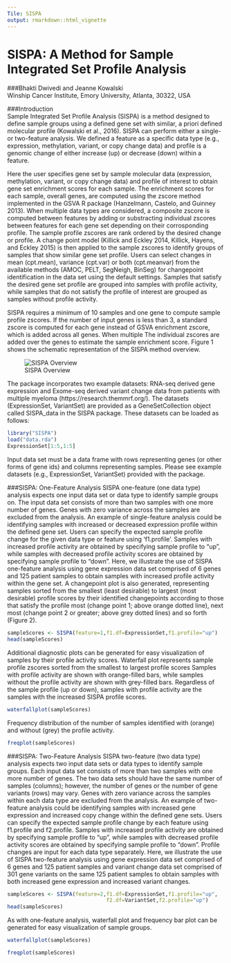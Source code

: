 ```yaml
---
Tile: SISPA
output: rmarkdown::html_vignette
---
```

<!--
%\VignetteEngine{knitr::rmarkdown}
%\VignetteEncoding{UTF-8}
%\VignetteIndexEntry{SISPA:Method for Sample Integrated Set Profile Analysis}
-->
  
SISPA: A Method for Sample Integrated Set Profile Analysis
=====================================================================================================
###Bhakti Dwivedi and Jeanne Kowalski  
Winship Cancer Institute, Emory University, Atlanta, 30322, USA  
  
###Introduction  
Sample Integrated Set Profile Analysis (SISPA) is a method designed to define sample groups using a defined gene set with similar, a priori defined molecular profile (Kowalski et al., 2016). SISPA can perform either a single- or two-feature analysis. We defined a feature as a specific data type (e.g., expression, methylation, variant, or copy change data) and profile is a genomic change of either increase (up) or decrease (down) within a feature. 

Here the user specifies gene set by sample molecular data (expression, methylation, variant, or copy change data) and profile of interest to obtain gene set enrichment scores for each sample. The enrichment scores for each sample, overall genes, are computed using the zscore method implemented in the GSVA R package (Hanzelmann, Castelo, and Guinney 2013). When multiple data types are considered, a composite zscore is computed between features by adding or substracting individual zscores between features for each gene set depending on their corrosponding profile. The sample profile zscores are rank ordered by the desired change or profile. A change point model (Killick and Eckley 2014, Killick, Hayens, and Eckley 2015) is then applied to the sample zscores to identify groups of samples that show similar gene set profile. Users can select changes in mean (cpt.mean), variance (cpt.var) or both (cpt.meanvar) from the available methods (AMOC, PELT, SegNeigh, BinSeg) for changepoint identification in the data set using the default settings. Samples that satisfy the desired gene set profile are grouped into samples with profile activity, while samples that do not satisfy the profile of interest are grouped as samples without profile activity. 

SISPA requires a minimum of 10 samples and one gene to compute sample profile zscores. If the number of input genes is less than 3, a standard zscore is computed for each gene instead of GSVA enrichment zscore, which is added across all genes. When multiple The individual zscores are added over the genes to estimate the sample enrichment score. Figure 1 shows the schematic representation of the SISPA method overview.   
  
![SISPA Overview](sispa_overview.png)
  
The package incorporates two example datasets: RNA-seq derived gene expression and Exome-seq derived variant change data from patients with multiple myeloma (https://research.themmrf.org/). The datasets (ExpressionSet, VariantSet) are provided as a GeneSetCollection object called SISPA_data in the SISPA package. These datasets can be loaded as follows:  
  
```r
library("SISPA")
load("data.rda")
ExpressionSet[1:5,1:5]
```
  
Input data set must be a data frame with rows representing genes (or other forms of gene ids) and columns representing samples. Please see example datasets (e.g., ExpressionSet, VariantSet) provided with the package.

###SISPA: One-Feature Analysis
SISPA one-feature (one data type) analysis expects one input data set or data type to identify sample groups on. The input data set consists of more than two samples with one more number of genes. Genes with zero variance across the samples are excluded from the analysis. An example of single-feature analysis could be identifying samples with increased or decreased expression profile within the defined gene set. Users can specify the expected sample profile change for the given data type or feature using 'f1.profile'. Samples with increased profile activity are obtained by specifying sample profile to "up", while samples with decreased profile activity scores are obtained by specifying sample profile to "down". Here, we illustrate the use of SISPA one-feature analysis using gene expression data set comprised of 6 genes and 125 patient samples to obtain samples with increased profile activity within the gene set. A changepoint plot is also generated, representing samples sorted from the smallest (least desirable) to largest (most desirable) profile scores by their identified changepoints according to those that satisfy the profile most (change point 1; above orange dotted line), next most (change point 2 or greater; above grey dotted lines) and so forth (Figure 2).  
  
  
```r
sampleScores <- SISPA(feature=1,f1.df=ExpressionSet,f1.profile="up")
head(sampleScores)
```

Additional diagnostic plots can be generated for easy visualization of samples by their profile activity scores. Waterfall plot represents sample profile zscores sorted from the smallest to largest profile scores Samples with profile activity are shown with orange-filled bars, while samples without the profile activity are shown with grey-filled bars. Regardless of the sample profile (up or down), samples with profile activity are the samples with the increased SISPA profile scores.  

 
```r
waterfallplot(sampleScores)
```
  
Frequency distribution of the number of samples identified with (orange) and without (grey) the profile activity.  
```r
freqplot(sampleScores)
```
  

###SISPA: Two-Feature Analysis
SISPA two-feature (two data type) analysis expects two input data sets or data types to identify sample groups. Each input data set consists of more than two samples with one more number of genes. The two data sets should have the same number of samples (columns); however, the number of genes or the number of gene variants (rows) may vary. Genes with zero variance across the samples within each data type are excluded from the analysis. An example of two-feature analysis could be identifying samples with increased gene expression and increased copy change within the defined gene sets. Users can specify the expected sample profile change by each feature using f1.profile and f2.profile. Samples with increased profile activity are obtained by specifying sample profile to "up", while samples with decreased profile activity scores are obtained by specifying sample profile to "down". Profile changes are input for each data type separately. Here, we illustrate the use of SISPA two-feature analysis using gene expression data set comprised of 6 genes and 125 patient samples and variant change data set comprised of 301 gene variants on the same 125 patient samples to obtain samples with both increased gene expression and increased variant changes.    
  
  
```r
sampleScores <- SISPA(feature=2,f1.df=ExpressionSet,f1.profile="up",
                                f2.df=VariantSet,f2.profile="up")
head(sampleScores)
```

As with one-feature analysis, waterfall plot and frequency bar plot can be generated for easy visualization of sample groups.
```r
waterfallplot(sampleScores)
```
  
```r
freqplot(sampleScores)
```


